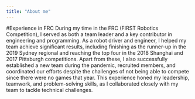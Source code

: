 ```yaml
---
title: "About me"
---
```


#Experience in FRC
During my time in the FRC (FIRST Robotics Competition), I served as both a team leader and a key contributor in engineering and programming. As a robot driver and engineer, I helped my team achieve significant results, including finishing as the runner-up in the 2019 Sydney regional and reaching the top four in the 2018 Shanghai and 2017 Pittsburgh competitions. Apart from these, I also successfully established a new team during the pandemic, recruited members, and coordinated our efforts despite the challenges of not being able to compete since there were no games that year. This experience honed my leadership, teamwork, and problem-solving skills, as I collaborated closely with my team to tackle technical challenges.
